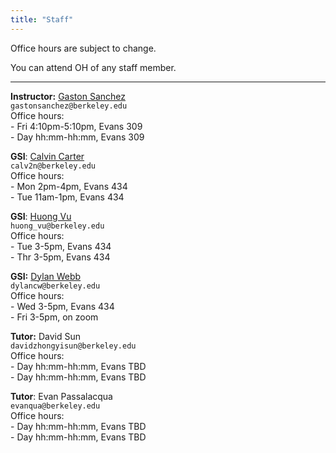 ```yaml
---
title: "Staff"
---
```



Office hours are subject to change.

You can attend OH of any staff member.

-----

::: {.grid}

::: {.g-col-6}
**Instructor:** <a href='https://www.gastonsanchez.com' target='_blank'>Gaston Sanchez</a><br>
`gastonsanchez@berkeley.edu`<br>
Office hours: <br>
- Fri 4:10pm-5:10pm, Evans 309<br>
- Day hh:mm-hh:mm, Evans 309
:::

::: {.g-col-6}
**GSI**: <a href="https://statistics.berkeley.edu/people/calvin-carter" target="_blank">Calvin Carter</a><br>
`calv2n@berkeley.edu`<br>
Office hours:<br>
- Mon 2pm-4pm, Evans 434<br>
- Tue 11am-1pm, Evans 434
:::


::: {.g-col-6}
**GSI**: <a href="https://statistics.berkeley.edu/people/huong-bui-thien-vu" target="_blank">Huong Vu</a><br>
`huong_vu@berkeley.edu`<br>
Office hours: <br>
- Tue 3-5pm, Evans 434<br>
- Thr 3-5pm, Evans 434
:::

::: {.g-col-6}
**GSI:** <a href="https://statistics.berkeley.edu/people/dylan-webb" target="_blank">Dylan Webb</a><br>
`dylancw@berkeley.edu`<br>
Office hours: <br>
- Wed 3-5pm, Evans 434<br>
- Fri 3-5pm, on zoom
:::


::: {.g-col-6}
**Tutor:** David Sun<br>
`davidzhongyisun@berkeley.edu`<br>
Office hours: <br>
- Day hh:mm-hh:mm, Evans TBD<br>
- Day hh:mm-hh:mm, Evans TBD
:::

::: {.g-col-6}
**Tutor**: Evan Passalacqua<br>
`evanqua@berkeley.edu`<br>
Office hours: <br>
- Day hh:mm-hh:mm, Evans TBD<br>
- Day hh:mm-hh:mm, Evans TBD
:::

:::

